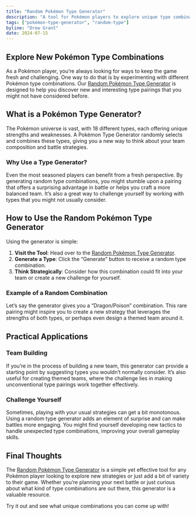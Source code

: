 ```yaml
---
title: "Random Pokémon Type Generator"
description: "A tool for Pokémon players to explore unique type combinations. Generate random Pokémon types for new gameplay strategies or just for fun."
tags: ["pokemon-type-generator", "random-type"]
byline: "Drew Grant"
date: 2024-07-15
---
```


## Explore New Pokémon Type Combinations

As a Pokémon player, you’re always looking for ways to keep the game fresh and challenging. One way to do that is by experimenting with different Pokémon type combinations. Our [Random Pokémon Type Generator](/tools/random-pokemon-type-generator) is designed to help you discover new and interesting type pairings that you might not have considered before.

## What is a Pokémon Type Generator?

The Pokémon universe is vast, with 18 different types, each offering unique strengths and weaknesses. A Pokémon Type Generator randomly selects and combines these types, giving you a new way to think about your team composition and battle strategies.

### Why Use a Type Generator?

Even the most seasoned players can benefit from a fresh perspective. By generating random type combinations, you might stumble upon a pairing that offers a surprising advantage in battle or helps you craft a more balanced team. It’s also a great way to challenge yourself by working with types that you might not usually consider.

## How to Use the Random Pokémon Type Generator

Using the generator is simple:

1. **Visit the Tool**: Head over to the [Random Pokémon Type Generator](/tools/random-pokemon-type-generator).
2. **Generate a Type**: Click the “Generate” button to receive a random type combination.
3. **Think Strategically**: Consider how this combination could fit into your team or create a new challenge for yourself.

### Example of a Random Combination

Let’s say the generator gives you a “Dragon/Poison” combination. This rare pairing might inspire you to create a new strategy that leverages the strengths of both types, or perhaps even design a themed team around it.

## Practical Applications

### Team Building

If you’re in the process of building a new team, this generator can provide a starting point by suggesting types you wouldn’t normally consider. It’s also useful for creating themed teams, where the challenge lies in making unconventional type pairings work together effectively.

### Challenge Yourself

Sometimes, playing with your usual strategies can get a bit monotonous. Using a random type generator adds an element of surprise and can make battles more engaging. You might find yourself developing new tactics to handle unexpected type combinations, improving your overall gameplay skills.

## Final Thoughts

The [Random Pokémon Type Generator](/tools/random-pokemon-type-generator) is a simple yet effective tool for any Pokémon player looking to explore new strategies or just add a bit of variety to their game. Whether you’re planning your next battle or just curious about what kind of type combinations are out there, this generator is a valuable resource.

Try it out and see what unique combinations you can come up with!
